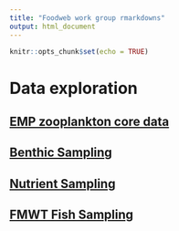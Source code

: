 ```yaml
---
title: "Foodweb work group rmarkdowns"
output: html_document
---
```


```r
knitr::opts_chunk$set(echo = TRUE)
```

# Data exploration

## [EMP zooplankton core data](data/zoop.html)
## [Benthic Sampling](data/benthic.html)
## [Nutrient Sampling](data/nutrient_data.html)
## [FMWT Fish Sampling](data/fish_FMWT.html)

